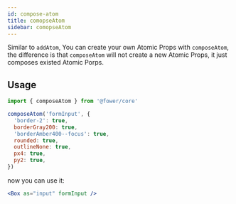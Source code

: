 ```yaml
---
id: compose-atom
title: comopseAtom
sidebar: comopseAtom
---
```



Similar to `addAtom`, You can create your own Atomic Props with `composeAtom`, the difference is that `composeAtom` will not create a new Atomic Props, it just composes existed Atomic Porps.

## Usage

```js
import { composeAtom } from '@fower/core'

composeAtom('formInput', {
  'border-2': true,
  borderGray200: true,
  'borderAmber400--focus': true,
  rounded: true,
  outlineNone: true,
  px4: true,
  py2: true,
})
```

now you can use it:

```jsx live
<Box as="input" formInput />
```
